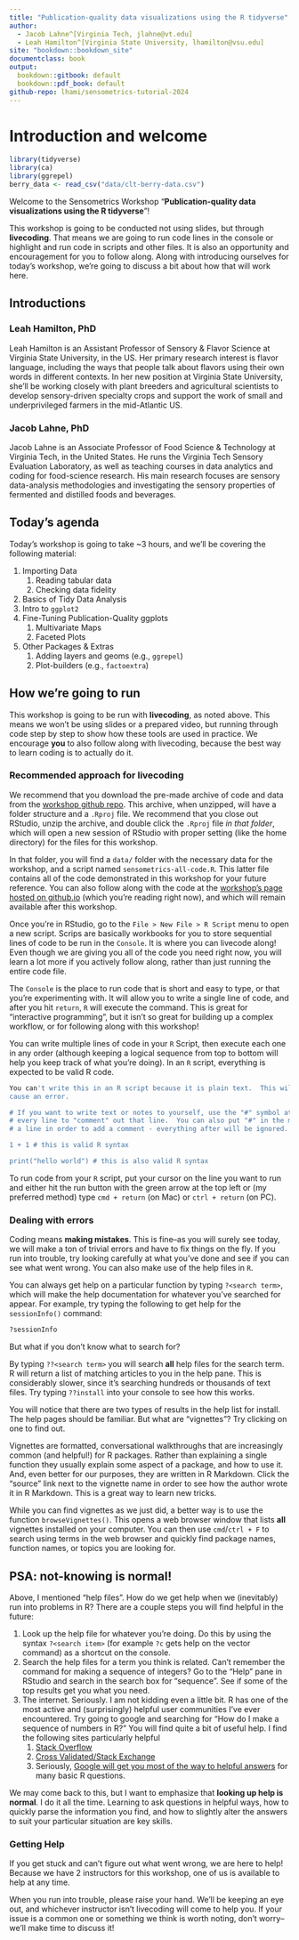 ```yaml
---
title: "Publication-quality data visualizations using the R tidyverse"
author: 
  - Jacob Lahne^[Virginia Tech, jlahne@vt.edu]
  - Leah Hamilton^[Virginia State University, lhamilton@vsu.edu]
site: "bookdown::bookdown_site"
documentclass: book
output:
  bookdown::gitbook: default
  bookdown::pdf_book: default
github-repo: lhami/sensometrics-tutorial-2024
---
```


# Introduction and welcome {-}

```r
library(tidyverse)
library(ca)
library(ggrepel)
berry_data <- read_csv("data/clt-berry-data.csv")
```


Welcome to the Sensometrics Workshop "**Publication-quality data visualizations using the R tidyverse**"!

This workshop is going to be conducted not using slides, but through **livecoding**.  That means we are going to run code lines in the console or highlight and run code in scripts and other files.  It is also an opportunity and encouragement for you to follow along.  Along with introducing ourselves for today's workshop, we're going to discuss a bit about how that will work here.

## Introductions {-}

### Leah Hamilton, PhD {-}

Leah Hamilton is an Assistant Professor of Sensory & Flavor Science at Virginia State University, in the US. Her primary research interest is flavor language, including the ways that people talk about flavors using their own words in different contexts. In her new position at Virginia State University, she'll be working closely with plant breeders and agricultural scientists to develop sensory-driven specialty crops and support the work of small and underprivileged farmers in the mid-Atlantic US.

### Jacob Lahne, PhD {-}

Jacob Lahne is an Associate Professor of Food Science & Technology at Virginia Tech, in the United States.  He runs the Virginia Tech Sensory Evaluation Laboratory, as well as teaching courses in data analytics and coding for food-science research.  His main research focuses are sensory data-analysis methodologies and investigating the sensory properties of fermented and distilled foods and beverages.

## Today's agenda {-}

Today's workshop is going to take ~3 hours, and we'll be covering the following material:

1.  Importing Data
    1. Reading tabular data
    2. Checking data fidelity
2.  Basics of Tidy Data Analysis
3.  Intro to `ggplot2`
4.  Fine-Tuning Publication-Quality ggplots
    1. Multivariate Maps
    2. Faceted Plots
5.  Other Packages & Extras
    1. Adding layers and geoms (e.g., `ggrepel`)
    2. Plot-builders (e.g., `factoextra`)
  
## How we're going to run {-}

This workshop is going to be run with **livecoding**, as noted above.  This means we won't be using slides or a prepared video, but running through code step by step to show how these tools are used in practice.  We encourage **you** to also follow along with livecoding, because the best way to learn coding is to actually do it.

### Recommended approach for livecoding {-}

We recommend that you download the pre-made archive of code and data from the [workshop github repo](https://github.com/lhami/sensometrics-tutorial-2024).  This archive, when unzipped, will have a folder structure and a `.Rproj` file.  We recommend that you close out RStudio, unzip the archive, and double click the `.Rproj` file *in that folder*, which will open a new session of RStudio with proper setting (like the home directory) for the files for this workshop.

In that folder, you will find a `data/` folder with the necessary data for the workshop, and a script named `sensometrics-all-code.R`.  This latter file contains all of the code demonstrated in this workshop for your future reference.  You can also follow along with the code at the [workshop's page hosted on github.io](https://lhami.github.io/sensometrics-tutorial-2024) (which you're reading right now), and which will remain available after this workshop.

Once you're in RStudio, go to the `File > New File > R Script` menu to open a new script.  Scrips are basically workbooks for you to store sequential lines of code to be run in the `Console`.  It is where you can livecode along!  Even though we are giving you all of the code you need right now, you will learn a lot more if you actively follow along, rather than just running the entire code file.

 The `Console` is the place to run code that is short and easy to type, or that you're experimenting with.  It will allow you to write a single line of code, and after you hit `return`, `R` will execute the command.  This is great for "interactive programming", but it isn't so great for building up a complex workflow, or for following along with this workshop!

You can write multiple lines of code in your `R` Script, then execute each one in any order (although keeping a logical sequence from top to bottom will help you keep track of what you're doing).  In an `R` script, everything is expected to be valid R code.

```r
You can't write this in an R script because it is plain text.  This will
cause an error.

# If you want to write text or notes to yourself, use the "#" symbol at the start of 
# every line to "comment" out that line.  You can also put "#" in the middle of
# a line in order to add a comment - everything after will be ignored.

1 + 1 # this is valid R syntax

print("hello world") # this is also valid R syntax
```

To run code from your `R` script, put your cursor on the line you want to run and either hit the run button with the green arrow at the top left or (my preferred method) type `cmd + return` (on Mac) or `ctrl + return` (on PC).

### Dealing with errors {-}

Coding means **making mistakes**.  This is fine--as you will surely see today, we will make a ton of trivial errors and have to fix things on the fly.  If you run into trouble, try looking carefully at what you've done and see if you can see what went wrong.  You can also make use of the help files in `R`.

You can always get help on a particular function by typing `?<search term>`, which will make the help documentation for whatever you've searched for appear. For example, try typing the following to get help for the `sessionInfo()` command:

```r
?sessionInfo
```

But what if you don't know what to search for?

By typing `??<search term>` you will search **all** help files for the search term.  R will return a list of matching articles to you in the help pane.  This is considerably slower, since it's searching hundreds or thousands of text files.  Try typing `??install` into your console to see how this works.

You will notice that there are two types of results in the help list for install.  The help pages should be familiar.  But what are "vignettes"?  Try clicking on one to find out.

Vignettes are formatted, conversational walkthroughs that are increasingly common (and helpful!) for R packages.  Rather than explaining a single function they usually explain some aspect of a package, and how to use it.  And, even better for our purposes, they are written in R Markdown.  Click the "source" link next to the vignette name in order to see how the author wrote it in R Markdown.  This is a great way to learn new tricks.

While you can find vignettes as we just did, a better way is to use the function `browseVignettes()`.  This opens a web browser window that lists **all** vignettes installed on your computer.  You can then use `cmd`/`ctrl + F` to search using terms in the web browser and quickly find package names, function names, or topics you are looking for.

## PSA: not-knowing is normal!

Above, I mentioned "help files". How do we get help when we (inevitably) run into problems in R? There are a couple steps you will find helpful in the future:

1.  Look up the help file for whatever you're doing. Do this by using the syntax `?<search item>` (for example `?c` gets help on the vector command) as a shortcut on the console.
2.  Search the help files for a term you think is related. Can't remember the command for making a sequence of integers? Go to the "Help" pane in RStudio and search in the search box for "sequence". See if some of the top results get you what you need.
3.  The internet. Seriously. I am not kidding even a little bit. R has one of the most active and (surprisingly) helpful user communities I've ever encountered. Try going to google and searching for "How do I make a sequence of numbers in R?" You will find quite a bit of useful help. I find the following sites particularly helpful
    1.  [Stack Overflow](https://stackoverflow.com/questions/tagged/r)
    2.  [Cross Validated/Stack Exchange](https://stats.stackexchange.com/questions/tagged/r)
    3.  Seriously, [Google will get you most of the way to helpful answers](https://is.gd/80V5zF) for many basic R questions.


We may come back to this, but I want to emphasize that **looking up help is normal**. I do it all the time. Learning to ask questions in helpful ways, how to quickly parse the information you find, and how to slightly alter the answers to suit your particular situation are key skills.
  
### Getting Help {-}
If you get stuck and can't figure out what went wrong, we are here to help!  Because we have 2 instructors for this workshop, one of us is available to help at any time.

When you run into trouble, please raise your hand.  We'll be keeping an eye out, and whichever instructor isn't livecoding will come to help you.  If your issue is a common one or something we think is worth noting, don't worry--we'll make time to discuss it!


